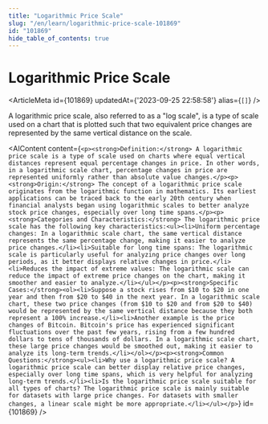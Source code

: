 ```yaml
---
title: "Logarithmic Price Scale"
slug: "/en/learn/logarithmic-price-scale-101869"
id: "101869"
hide_table_of_contents: true
---
```



# Logarithmic Price Scale

<ArticleMeta id={101869} updatedAt={'2023-09-25 22:58:58'} alias={`[]`} />
<div className='border-solid border-b border-t-0 my-4 border-[var(--ifm-color-gray-300)]' />

A logarithmic price scale, also referred to as a "log scale", is a type of scale used on a chart that is plotted such that two equivalent price changes are represented by the same vertical distance on the scale.

<AIContent content={`<p><strong>Definition:</strong> A logarithmic price scale is a type of scale used on charts where equal vertical distances represent equal percentage changes in price. In other words, in a logarithmic scale chart, percentage changes in price are represented uniformly rather than absolute value changes.</p><p><strong>Origin:</strong> The concept of a logarithmic price scale originates from the logarithmic function in mathematics. Its earliest applications can be traced back to the early 20th century when financial analysts began using logarithmic scales to better analyze stock price changes, especially over long time spans.</p><p><strong>Categories and Characteristics:</strong> The logarithmic price scale has the following key characteristics:<ul><li>Uniform percentage changes: In a logarithmic scale chart, the same vertical distance represents the same percentage change, making it easier to analyze price changes.</li><li>Suitable for long time spans: The logarithmic scale is particularly useful for analyzing price changes over long periods, as it better displays relative changes in price.</li><li>Reduces the impact of extreme values: The logarithmic scale can reduce the impact of extreme price changes on the chart, making it smoother and easier to analyze.</li></ul></p><p><strong>Specific Cases:</strong><ol><li>Suppose a stock rises from $10 to $20 in one year and then from $20 to $40 in the next year. In a logarithmic scale chart, these two price changes (from $10 to $20 and from $20 to $40) would be represented by the same vertical distance because they both represent a 100% increase.</li><li>Another example is the price changes of Bitcoin. Bitcoin's price has experienced significant fluctuations over the past few years, rising from a few hundred dollars to tens of thousands of dollars. In a logarithmic scale chart, these large price changes would be smoothed out, making it easier to analyze its long-term trends.</li></ol></p><p><strong>Common Questions:</strong><ul><li>Why use a logarithmic price scale? A logarithmic price scale can better display relative price changes, especially over long time spans, which is very helpful for analyzing long-term trends.</li><li>Is the logarithmic price scale suitable for all types of charts? The logarithmic price scale is mainly suitable for datasets with large price changes. For datasets with smaller changes, a linear scale might be more appropriate.</li></ul></p>`} id={101869} />
